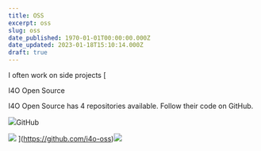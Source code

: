 ```yaml
---
title: OSS
excerpt: oss
slug: oss
date_published: 1970-01-01T00:00:00.000Z
date_updated: 2023-01-18T15:10:14.000Z
draft: true
---
```


I often work on side projects
[

I4O Open Source

I4O Open Source has 4 repositories available. Follow their code on GitHub.

![](https://github.com/fluidicon.png)GitHub

![](https://avatars.githubusercontent.com/u/87915798?s=280&v=4)
](https://github.com/i4o-oss)![](__GHOST_URL__/content/images/2023/01/IMG_20160813_185227-1.jpg)

